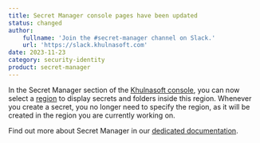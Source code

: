 ```yaml
---
title: Secret Manager console pages have been updated
status: changed
author:
    fullname: 'Join the #secret-manager channel on Slack.'
    url: 'https://slack.khulnasoft.com'
date: 2023-11-23
category: security-identity
product: secret-manager
---
```


In the Secret Manager section of the [Khulnasoft console](https://console.khulnasoft.com), you can now select a [region](/identity-and-access-management/secret-manager/concepts/#region) to display secrets and folders inside this region. Whenever you create a secret, you no longer need to specify the region, as it will be created in the region you are currently working on.

Find out more about Secret Manager in our [dedicated documentation](/identity-and-access-management/secret-manager/quickstart/).

